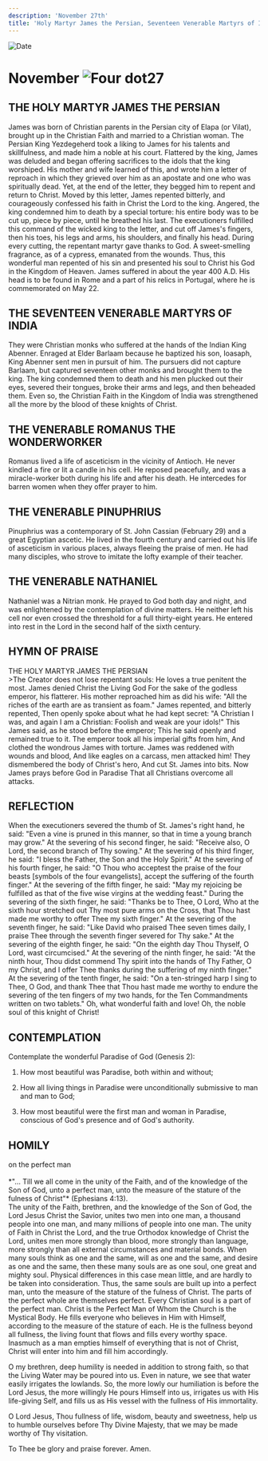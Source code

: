 ```yaml
---
description: 'November 27th'
title: 'Holy Martyr James the Persian, Seventeen Venerable Martyrs of India, Venerable Romanus the Wonderworker, St. Pinuphrius, St. Nathaniel'
---
```


<RunningHead />
<Image src="/title-imprint.png" height={68} width={50} alt="Date" className="title-imprint"/>

# <div id="date">November <Image className="four-dot" src="/four-dot.png" height={15} width={15} alt="Four dot" />27</div>

## THE HOLY MARTYR JAMES THE PERSIAN

James was born of Christian parents in the Persian city of Elapa (or Vilat), brought up in the Christian Faith and married to a Christian woman. The Persian King Yezdegeherd took a liking to James for his talents and skillfulness, and made him a noble at his court. Flattered by the king, James was deluded and began offering sacrifices to the idols that the king worshiped. His mother and wife learned of this, and wrote him a letter of reproach in which they grieved over him as an apostate and one who was spiritually dead. Yet, at the end of the letter, they begged him to repent and return to Christ. Moved by this letter, James repented bitterly, and courageously confessed his faith in Christ the Lord to the king. Angered, the king condemned him to death by a special torture: his entire body was to be cut up, piece by piece, until he breathed his last. The executioners fulfilled this command of the wicked king to the letter, and cut off James's fingers, then his toes, his legs and arms, his shoulders, and finally his head. During every cutting, the repentant martyr gave thanks to God. A sweet-smelling fragrance, as of a cypress, emanated from the wounds. Thus, this wonderful man repented of his sin and presented his soul to Christ his God in the Kingdom of Heaven. James suffered in about the year 400 A.D. His head is to be found in Rome and a part of his relics in Portugal, where he is commemorated on May 22.

## THE SEVENTEEN VENERABLE MARTYRS OF INDIA

They were Christian monks who suffered at the hands of the Indian King Abenner. Enraged at Elder Barlaam because he baptized his son, Ioasaph, King Abenner sent men in pursuit of him. The pursuers did not capture Barlaam, but captured seventeen other monks and brought them to the king. The king condemned them to death and his men plucked out their eyes, severed their tongues, broke their arms and legs, and then beheaded them. Even so, the Christian Faith in the Kingdom of India was strengthened all the more by the blood of these knights of Christ.

## THE VENERABLE ROMANUS THE WONDERWORKER

Romanus lived a life of asceticism in the vicinity of Antioch. He never kindled a fire or lit a candle in his cell. He reposed peacefully, and was a miracle-worker both during his life and after his death. He intercedes for barren women when they offer prayer to him.

## THE VENERABLE PINUPHRIUS

Pinuphrius was a contemporary of St. John Cassian (February 29) and a great Egyptian ascetic. He lived in the fourth century and carried out his life of asceticism in various places, always fleeing the praise of men. He had many disciples, who strove to imitate the lofty example of their teacher.

## THE VENERABLE NATHANIEL

Nathaniel was a Nitrian monk. He prayed to God both day and night, and was enlightened by the contemplation of divine matters. He neither left his cell nor even crossed the threshold for a full thirty-eight years. He entered into rest in the Lord in the second half of the sixth century.


## HYMN OF PRAISE
<div style={{textAlign:'center', color:'crimson', fontWeight:'bold'}}>
THE HOLY MARTYR JAMES THE PERSIAN
</div>
>The Creator does not lose repentant souls:  
He loves a true penitent the most.  
James denied Christ the Living God  
For the sake of the godless emperor, his flatterer.  
His mother reproached him as did his wife:  
"All the riches of the earth are as transient as foam."  
James repented, and bitterly repented,  
Then openly spoke about what he had kept secret:  
"A Christian I was, and again I am a Christian:  
Foolish and weak are your idols!"  
This James said, as he stood before the emperor;  
This he said openly and remained true to it.  
The emperor took all his imperial gifts from him,  
And clothed the wondrous James with torture.  
James was reddened with wounds and blood,  
And like eagles on a carcass, men attacked him!  
They dismembered the body of Christ's hero,  
And cut St. James into bits.  
Now James prays before God in Paradise  
That all Christians overcome all attacks.  


## REFLECTION

When the executioners severed the thumb of St. James's right hand, he said: "Even a vine is pruned in this manner, so that in time a young branch may grow." At the severing of his second finger, he said: "Receive also, O Lord, the second branch of Thy sowing." At the severing of his third finger, he said: "I bless the Father, the Son and the Holy Spirit." At the severing of his fourth finger, he said: "O Thou who acceptest the praise of the four beasts [symbols of the four evangelists], accept the suffering of the fourth finger." At the severing of the fifth finger, he said: "May my rejoicing be fulfilled as that of the five wise virgins at the wedding feast." During the severing of the sixth finger, he said: "Thanks be to Thee, O Lord, Who at the sixth hour stretched out Thy most pure arms on the Cross, that Thou hast made me worthy to offer Thee my sixth finger." At the severing of the seventh finger, he said: "Like David who praised Thee seven times daily, I praise Thee through the seventh finger severed for Thy sake." At the severing of the eighth finger, he said: "On the eighth day Thou Thyself, O Lord, wast circumcised." At the severing of the ninth finger, he said: "At the ninth hour, Thou didst commend Thy spirit into the hands of Thy Father, O my Christ, and I offer Thee thanks during the suffering of my ninth finger." At the severing of the tenth finger, he said: "On a ten-stringed harp I sing to Thee, O God, and thank Thee that Thou hast made me worthy to endure the severing of the ten fingers of my two hands, for the Ten Commandments written on two tablets." Oh, what wonderful faith and love! Oh, the noble soul of this knight of Christ!


## CONTEMPLATION

Contemplate the wonderful Paradise of God (Genesis 2):

1. How most beautiful was Paradise, both within and without;

2. How all living things in Paradise were unconditionally submissive to man and man to God;

3. How most beautiful were the first man and woman in Paradise, conscious of God's presence and of God's authority.


## HOMILY
<div style={{textAlign:'center', color:'crimson', fontWeight:'bold'}}>
on the perfect man
</div>
<br />
<div style={{textAlign:'right'}}>
*"… Till we all come in the unity of the Faith, and of the knowledge of the Son of God, unto a perfect man, unto the measure of the stature of the fulness of Christ"* (Ephesians 4:13).
</div>
The unity of the Faith, brethren, and the knowledge of the Son of God, the Lord Jesus Christ the Savior, unites two men into one man, a thousand people into one man, and many millions of people into one man. The unity of Faith in Christ the Lord, and the true Orthodox knowledge of Christ the Lord, unites men more strongly than blood, more strongly than language, more strongly than all external circumstances and material bonds. When many souls think as one and the same, will as one and the same, and desire as one and the same, then these many souls are as one soul, one great and mighty soul. Physical differences in this case mean little, and are hardly to be taken into consideration. Thus, the same souls are built up into a perfect man, unto the measure of the stature of the fulness of Christ. The parts of the perfect whole are themselves perfect. Every Christian soul is a part of the perfect man. Christ is the Perfect Man of Whom the Church is the Mystical Body. He fills everyone who believes in Him with Himself, according to the measure of the stature of each. He is the fullness beyond all fullness, the living fount that flows and fills every worthy space. Inasmuch as a man empties himself of everything that is not of Christ, Christ will enter into him and fill him accordingly.

O my brethren, deep humility is needed in addition to strong faith, so that the Living Water may be poured into us. Even in nature, we see that water easily irrigates the lowlands. So, the more lowly our humiliation is before the Lord Jesus, the more willingly He pours Himself into us, irrigates us with His life-giving Self, and fills us as His vessel with the fullness of His immortality.

O Lord Jesus, Thou fullness of life, wisdom, beauty and sweetness, help us to humble ourselves before Thy Divine Majesty, that we may be made worthy of Thy visitation.

To Thee be glory and praise forever. Amen.

